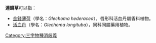 '''連錢草'''可以指：
* [[金錢薄荷|金錢薄荷]]（學名：''Glechoma hederacea''），唇形科活血丹屬香料植物。
* [[活血丹|活血丹]]（學名：''Glechoma longituba''），同科同屬藥用植物。
{{disambig}}
[[Category:三字物種消歧義|Category:三字物種消歧義]]